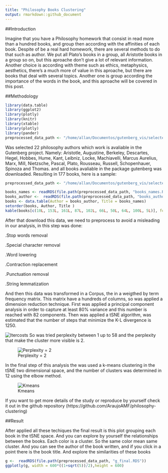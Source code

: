 ```yaml
---
title: "Philosophy Books Clustering"
output: rmarkdown::github_document
---
```


##Introduction

Imagine that you have a Philosophy homework that consist in read more than a hundred books, and group then according with the affinities of each book. Despite of be a real hard homework, there are several methods to do that such as author. We put all Plato's books in a group, all Aristotle books in a group so on, but this aproache don't give a lot of relevant information. Another choice is according with theme such as ethics, metaphysics, aesthetics, there's a much more of value in this aproache, but there are books that deal with several topics. Another one is group according the importance of the words in the book, and this aproache will be covered in this post.

##Methodology

```r
library(data.table)
library(ggplot2)
library(plotly)
library(knitr)
library(xtable)
library(plotly)
library(pander)
preprocessed_data_path <- "/home/allan/Documentos/gutenberg_vis/selected_books"
```

Was selected 22 philosophy authors which work is avaliable in the Gutenberg project. Namely: Aristotle, Augustine, Berkeley, Descartes, Hegel, Hobbes, Hume, Kant, Leibniz, Locke, Machiavelli, Marcus Aurelius, Marx, Mill, Nietzsche, Pascal, Plato, Rousseau, Russell, Schopenhauer, Spinoza and Thomas. and all books avaliable in the package gutenberg was downloaded. Resulting in 177 books, here is a sample:

```r
preprocessed_data_path <- "/home/allan/Documentos/gutenberg_vis/selected_books"

books_names <- readRDS(file.path(preprocessed_data_path, "books_names.RDS"))
books_author <-  readRDS(file.path(preprocessed_data_path, "books_author.RDS"))
books <- data.table(Author = books_author, Title = books_names)
setorder(books, Author, Title )
kable(books[c(10L, 153L, 161L, 87L, 102L, 66L, 50L, 64L, 100L, 5L)], format = "pandoc")
```


After that download this data, we need to preprocess to avoid a misleading in our analysis, in this step was done:

.Stop words removal

.Special character removal

.Word lowering

.Contraction replacement

.Punctuation removal

.String lemmatization

And then this data was transformed in a Corpus, the in a weigthed by term frequency matrix. This matrix have a hundreds of columns, so was applied a dimension reduction technique. 
First was applied a principal component analysis in order to capture at least 80% variance and this number is reached with 82 components. Then was applied a tSNE algorithm, was estimated that the number of steps that minimize the K-L divergence is 1250. 

![Itercosts](https://raw.githubusercontent.com/AraujoAMF/philosophy-clustering/master/itercosts.png)
So was tried perplexity between 1 up to 58 and the perplexity that make the cluster more visible is 2.

![Perplexity = 2](https://raw.githubusercontent.com/AraujoAMF/philosophy-clustering/master/perplexity_2.png)

In the final step of this analysis the was used a k-means clustering in the tSNE two dimensional space, and the number of clusters was determined in 12 using the elbow method.

![Kmeans](https://raw.githubusercontent.com/AraujoAMF/philosophy-clustering/master/kmeans_withness.png)

If you want to get more details of the study or reproduce by yourself check it out in the github repository    (https://github.com/AraujoAMF/philosophy-clustering) 

##Result

After applied all these techiques the final result is this plot grouping each book in the tSNE space. And you can explore by yourself the relationships between the books. Each color is a cluster. So the same color mean same cluster. And you can see the author of the book written, and if you click in a point there is the book title. And explore the similarities of these books

```r
g <-  readRDS(file.path(preprocessed_data_path, "g_final.RDS"))
ggplotly(g, width = 600*((1+sqrt(5))/2),height = 600)
```




